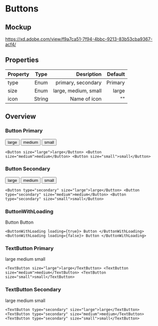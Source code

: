 <!-- Tooltip.stories.mdx -->



<Meta title="components/atoms/buttons/buttons" />

# Buttons

## Mockup

https://xd.adobe.com/view/f9a7ca51-7f94-4bbc-9213-83b53cba9367-acf4/

## Properties

| Property |  Type  |           Desription | Default |
| -------- | :----: | -------------------: | ------: |
| type     |  Enum  |   primary, secondary | Primary |
| size     |  Enum  | large, medium, small |   large |
| icon     | String |         Name of icon |      "" |

## Overview

### Button Primary

<StoryMdxWrapper>
    <Button size="large">large</Button>
    <Button size="medium">medium</Button>
    <Button size="small">small</Button>
</StoryMdxWrapper>

`<Button size="large">large</Button> <Button size="medium">medium</Button> <Button size="small">small</Button>`

### Button Secondary

<StoryMdxWrapper>
    <Button type="secondary" size="large">
        large
    </Button>
    <Button type="secondary" size="medium">
        medium
    </Button>
    <Button type="secondary" size="small">
        small
    </Button>
</StoryMdxWrapper>

`<Button type="secondary" size="large">large</Button> <Button type="secondary" size="medium">medium</Button> <Button type="secondary" size="small">small</Button>`

### ButtonWithLoading

<StoryMdxWrapper>
    <ButtonWithLoading loading={true}> Button </ButtonWithLoading>
</StoryMdxWrapper>
<StoryMdxWrapper>
    <ButtonWithLoading loading={false}> Button </ButtonWithLoading>
</StoryMdxWrapper>

`<ButtonWithLoading loading={true}> Button </ButtonWithLoading> <ButtonWithLoading loading={false}> Button </ButtonWithLoading>`

### TextButton Primary

<StoryMdxWrapper>
    <TextButton size="large">large</TextButton>
    <TextButton size="medium">medium</TextButton>
    <TextButton size="small">small</TextButton>
</StoryMdxWrapper>

`<TextButton size="large">large</TextButton> <TextButton size="medium">medium</TextButton> <TextButton size="small">small</TextButton>`

### TextButton Secondary

<StoryMdxWrapper>
    <TextButton type="secondary" size="large">
        large
    </TextButton>
    <TextButton type="secondary" size="medium">
        medium
    </TextButton>
    <TextButton type="secondary" size="small">
        small
    </TextButton>
</StoryMdxWrapper>

`<TextButton type="secondary" size="large">large</TextButton> <TextButton type="secondary" size="medium">medium</TextButton> <TextButton type="secondary" size="small">small</TextButton>`
